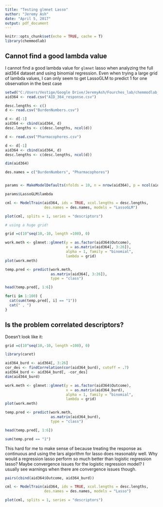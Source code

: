 ```yaml
---
title: "Testing glmnet Lasso"
author: "Jeremy Ash"
date: "April 5, 2017"
output: pdf_document
---
```


```r
knitr::opts_chunk$set(echo = TRUE, cache = T)
library(chemmodlab)
```

## Cannot find a good lambda value

I cannot find a good lambda value for `glmnet` lasso when analyzing the full aid364 dataset and using binomial regression.  Even when trying a large grid of lambda values, I can only seem to get LassoGLM to predict 1 for one observation in the best case


```r

setwd("C:/Users/Vestige/Google Drive/JeremyAsh/Fourches_lab/chemmodlab_tutorial/")
aid364 <- read.csv("AID_364_response.csv")

desc.lengths <- c()
d <- read.csv("BurdenNumbers.csv")

d <- d[-1]
aid364 <- cbind(aid364, d)
desc.lengths <- c(desc.lengths, ncol(d))

d <- read.csv("Pharmacophores.csv")

d <- d[-1]
aid364 <- cbind(aid364, d)
desc.lengths <- c(desc.lengths, ncol(d))

dim(aid364)

des.names = c("BurdenNumbers", "Pharmacophores")


params <- MakeModelDefaults(nfolds = 10, n = nrow(aid364), p = ncol(aid364) - 1, classify = T)

params$LassoGLM$lambda

```

```r
cml <- ModelTrain(aid364, ids = TRUE, xcol.lengths = desc.lengths,
                  des.names = des.names, models = "LassoGLM")
```

```r
plot(cml, splits = 1, series = "descriptors")

# using a huge grid!

grid =c(10^seq(10,-10, length =100), 0)

work.meth <- glmnet::glmnet(y = as.factor(aid364$Outcome), 
                            x = as.matrix(aid364[, 3:26]),
                            alpha = 1, family = "binomial",
                            lambda = grid)
plot(work.meth)

temp.pred <- predict(work.meth,
                     as.matrix(aid364[, 3:26]),
                     type = "class")

head(temp.pred[, 1:6])

for(i in 1:100) {
  cat(sum(temp.pred[, i] == "1"))
  cat(" , ")
}
```

## Is the problem correlated descriptors?

Doesn't look like it:

```r
grid =c(10^seq(10,-10, length =100), 0)

library(caret)

aid364_burd <- aid364[, 3:26]
cor_des <- findCorrelation(cor(aid364_burd), cutoff = .7)
aid364_burd <- aid364_burd[, -cor_des]
dim(aid364_burd)

work.meth <- glmnet::glmnet(y = as.factor(aid364$Outcome), 
                            x = as.matrix(aid364_burd),
                            alpha = 1, family = "binomial",
                            lambda = grid)
plot(work.meth)

temp.pred <- predict(work.meth,
                     as.matrix(aid364_burd),
                     type = "class")

head(temp.pred[, 1:6])

sum(temp.pred == "1")
```

This hard for me to make sense of because treating the response as continuous and using the lars algorithm for lasso does reasonably well.  Why would a regression lasso perform so much better than logistic regression lasso?  Maybe convergence issues for the logistic regression model?  I usually see warnings when there are convergence issues though.

```r

pairs(cbind(aid364$Outcome, aid364_burd))

cml <- ModelTrain(aid364, ids = TRUE, xcol.lengths = desc.lengths,
                  des.names = des.names, models = "Lasso")
```

```r
plot(cml, splits = 1, series = "descriptors")
```